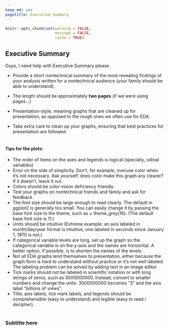 ---
keep_md: yes
pagetitle: Executive Summary
---
```{r setup, include=FALSE}
knitr::opts_chunk$set(warning = FALSE,
                      message = FALSE, 
                      cache = TRUE)
```

## Executive Summary

Guys, I need help with Executive Summary please.  

* Provide a short nontechnical summary of the most revealing findings of your analysis  written for a nontechnical audience (your family should be able to understand). 

* The length should be approximately __two pages__ (if we were using pages...) 

* Presentation-style, meaning graphs that are cleaned up for presentation, as opposed to the rough ones we often use for EDA. 

* Take extra care to clean up your graphs, ensuring that best practices for presentation are followed.
<br><br>   

#### Tips for the plots:

* The order of items on the axes and legends is logical (specially, odinal variables)
* Error on the side of simplicity. Don't, for example, overuse color when it's not necessary. Ask yourself: does color make this graph any clearer? If it doesn't, leave it out.
* Colors should be color vision deficiency friendly.
* Test your graphs on nontechnical friends and family and ask for feedback.
* The font size should be large enough to read clearly. The default in ggplot2 is generally too small. You can easily change it by passing the base font size to the theme, such as + theme_grey(16). (The default base font size is 11.)
* Units should be intuitive (Extreme example: an axis labeled in month/day/year format is intuitive, one labeled in seconds since January 1, 1970 is not.)
* If categorical variable levels are long, set up the graph so the categorical variable is on the y-axis and the names are horizontal. A better option, if possible, is to shorten the names of the levels.
* Not all EDA graphs lend themselves to presentation, either because the graph form is hard to understand without practice or it's not well labeled. The labeling problem can be solved by adding text in an image editor.
* Tick marks should not be labeled in scientific notation or with long strings of zeros, such as 3000000000. Instead, convert to smaller numbers and change the units: 3000000000 becomes "3" and the axis label "billions of views".
* Title, axis labels, tick mark labels, and legends should be comprehensible (easy to understand) and legible (easy to read / decipher).
<br><br>


### Subtitle here


